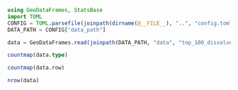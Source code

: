 ```julia
using GeoDataFrames, StatsBase
import TOML
CONFIG = TOML.parsefile(joinpath(dirname(@__FILE__), "..", "config.toml"))
DATA_PATH = CONFIG["data_path"]
```

```julia
data = GeoDataFrames.read(joinpath(DATA_PATH, "data", "top_100_dissolve.gpkg"))
```

```julia
countmap(data.type)
```

```julia
countmap(data.row)
```

```julia
nrow(data)
```